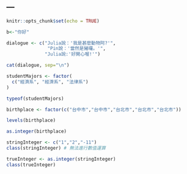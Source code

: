 ---
---

```r
knitr::opts_chunk$set(echo = TRUE)
```
```r
b<-"你好"
```

```r
dialogue <- c("Julia說：'我是甚麼動物阿?'",
               "Pin說：'當然是豬囉。'",
              "Julia說:'好開心喔!'")

cat(dialogue, sep="\n")

```

```r
studentMajors <- factor(
  c("經濟系", "經濟系", "法律系")
)
```

```r
typeof(studentMajors)
```

```r
birthplace <- factor(c("台中市","台中市","台北市","台北市","台北市"))
```

```r
levels(birthplace)
```

```r
as.integer(birthplace)
```

```r
stringInteger <- c("1","2","-11")
class(stringInteger) # 無法進行數值運算
```

```r
trueInteger <- as.integer(stringInteger)
class(trueInteger)
```

